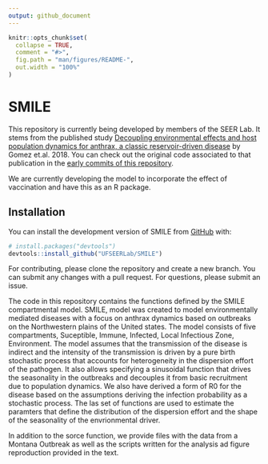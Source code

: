 ```yaml
---
output: github_document
---
```


<!-- README.md is generated from README.Rmd. Please edit that file -->

```r
knitr::opts_chunk$set(
  collapse = TRUE,
  comment = "#>",
  fig.path = "man/figures/README-",
  out.width = "100%"
)
```

# SMILE

<!-- badges: start -->
<!-- badges: end -->


This repository is currently being developed by members of the SEER Lab. It stems from the published study [Decoupling environmental effects and host population dynamics for anthrax, a classic reservoir-driven disease](https://journals.plos.org/plosone/article?id=10.1371/journal.pone.0208621) by Gomez et.al. 2018. You can check out the original code associated to that publication in the [early commits of this repository](https://github.com/UFSEERLab/SMILE/tree/e176302c90e16205b0211906e1ef93e641776407).

We are currently developing the model to incorporate the effect of vaccination and have this as an R package.

## Installation

You can install the development version of SMILE from [GitHub](https://github.com/) with:

``` r
# install.packages("devtools")
devtools::install_github("UFSEERLab/SMILE")
```

For contributing, please clone the repository and create a new branch. You can submit any changes with a pull request. For questions, please submit an issue.

The code in this repository contains the functions defined by the SMILE compartmental model. SMILE, model was created to model environmentally mediated diseases with a focus on anthrax dynamics based on outbreaks on the Northwestern plains of the United states. The model consists of five compartments, Suceptible, Immune, Infected, Local Infectious Zone, Environment. The model assumes that the transmission of the disease is indirect and the intensity of the transmission is driven by a pure birth stochastic process that accounts for heterogeneity in the dispersion effort of the pathogen. It also allows specifying a sinusoidal function that drives the seasonality in the outbreaks and decouples it from basic recruitment due to population dynamics. We also have derived a form of R0 for the disease based on the assumptions deriving the infection probability as a stochastic process. The las set of functions are used to estimate the paramters that define the distribution of the dispersion effort and the shape of the seasonality of the envrionmental driver.

In addition to the sorce function, we provide files with the data from a Montana Outbreak as well as the scripts written for the analysis ad figure reproduction provided in the text.


